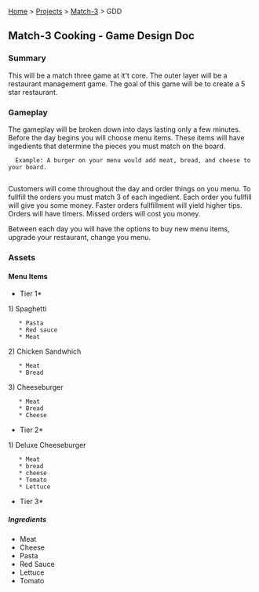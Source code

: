 [[../../index|Home]] > [[../projects_index|Projects]] > [[./match3_index|Match-3]] > GDD


== Match-3 Cooking - Game Design Doc ==


=== Summary ===

This will be a match three game at it't core. The outer layer will be a
restaurant management game. The goal of this game will be to create a 5 star
restaurant.


=== Gameplay ===

The gameplay will be broken down into days lasting only a few minutes. Before
the day begins you will choose menu items. These items will have ingedients
that determine the pieces you must match on the board. 

   Example: A burger on your menu would add meat, bread, and cheese to your board. 
   
Customers will come throughout the day and order things on you menu. To fullfill the orders you
must match 3 of each ingedient. Each order you fullfill will give you some
money. Faster orders fullfillment will yield higher tips. Orders will have
timers. Missed orders will cost you money.

Between each day you will have the options to buy new menu items, upgrade
your restaurant, change you menu.


=== Assets ===

==== Menu Items ====

*Tier 1*

1) Spaghetti 
    * Pasta 
    * Red sauce
    * Meat
2) Chicken Sandwhich 
    * Meat
    * Bread
3) Cheeseburger
    * Meat
    * Bread
    * Cheese

*Tier 2*

1) Deluxe Cheeseburger 
    * Meat
    * bread
    * cheese
    * Tomato
    * Lettuce

*Tier 3*


===== Ingredients =====
* Meat
* Cheese
* Pasta
* Red Sauce
* Lettuce
* Tomato   

